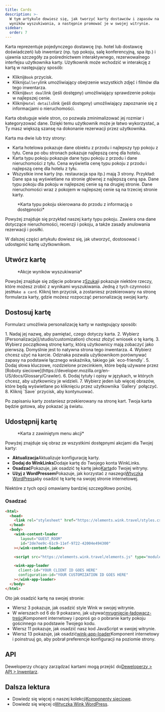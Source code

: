 ```yaml
---
title: Cards
description: >-
  W tym artykule dowiesz się, jak tworzyć karty dostawców i zapasów na podstawie
  wyników wyszukiwania, a następnie promować je w swojej witrynie.
sidebar:
  order: 7
---
```


Karta reprezentuje pojedynczego dostawcę (np. hotel lub dostawcę doświadczeń) lub inwentarz (np. typ pokoju, salę konferencyjną, spa itp.) i ujawnia szczegóły za pośrednictwem interaktywnego, rezerwowalnego interfejsu użytkownika karty.
Użytkownik może wchodzić w interakcję z kartą w następujący sposób:

* Kliknij`Book` przycisk.
* Kliknij`Gallery`link umożliwiający obejrzenie wszystkich zdjęć i filmów dla tego inwentarza.
* Kliknij`Best deal`link (jeśli dostępny) umożliwiający sprawdzenie pokoju w najlepszej cenie.
* Kliknij`Hotel details`link (jeśli dostępny) umożliwiający zapoznanie się z informacjami o nieruchomości.

Karta obsługuje wiele stron, co pozwala zminimalizować jej rozmiar i kategoryzować dane. Dzięki temu użytkownik może je łatwo wykorzystać, a Ty masz większą szansę na dokonanie rezerwacji przez użytkownika.

Karta ma dwie lub trzy strony:

* Karta hotelowa pokazuje dane obiektu z przodu i najlepszy typ pokoju z tyłu. Cena po obu stronach pokazuje najlepszą cenę dla hotelu.
* Karta typu pokoju pokazuje dane typu pokoju z przodu i dane nieruchomości z tyłu. Cena wyświetla cenę typu pokoju z przodu i najlepszą cenę dla hotelu z tyłu.
* Wszystkie inne karty (np. restauracja spa itp.) mają 3 strony. Przykład: Dane spa są wyświetlane na stronie głównej z najlepszą ceną spa. Dane typu pokoju dla pokoju w najlepszej cenie są na drugiej stronie. Dane nieruchomości wraz z pokojem w najlepszej cenie są na trzeciej stronie karty.

<figure>
  <CloudinaryImage width="350" height="829" resize="scale" quality="best" alt="Podgląd karty" src="academy/card-example" errorImage="noimage_opaque_nyrtl0.png" />

  <figcaption>*Karta typu pokoju skierowana do przodu z informacją o dostępności*</figcaption>
</figure>


Powyżej znajduje się przykład naszej karty typu pokoju. Zawiera ona dane dotyczące nieruchomości, recenzji i pokoju, a także zasady anulowania rezerwacji i posiłki.

W dalszej części artykułu dowiesz się, jak utworzyć, dostosować i udostępnić kartę użytkownikom.

## Utwórz kartę

<figure>
  <CloudinaryImage width="350" height="238" resize="scale" quality="best" alt="Akcje" src="academy/inventory-actions" errorImage="noimage_opaque_nyrtl0.png" />

  <figcaption>*Akcje wyników wyszukiwania*</figcaption>
</figure>


Powyżej znajduje się zdjęcie pobrane z[Szukaj](/studio/search)i pokazuje niektóre rzeczy, które możesz zrobić z wynikami wyszukiwania. Jedną z tych czynności jest`Make a card`.
Kliknij ten przycisk, a zostaniesz przekierowany na stronę formularza karty, gdzie możesz rozpocząć personalizację swojej karty.

## Dostosuj kartę

Formularz umożliwia personalizację karty w następujący sposób:

<Steps>
  1. Nadaj jej nazwę, aby pamiętać, czego dotyczy karta.
  2. Wybierz [Personalizacja](/studio/customization) chcesz złożyć wniosek o tę kartę.
  3. Wybierz początkową stronę karty, którą użytkownicy mają zobaczyć jako pierwszą. Domyślnie jest to natywna strona tego inwentarza.
  4. Wybierz <Badge text="badge" variant="tip" size="small" /> chcesz użyć na karcie. Odznaka pozwala użytkownikom porównywać zapasy na podstawie łącznego wskaźnika, takiego jak `eco-friendly`.
  5. Dodaj słowa kluczowe, rozdzielone przecinkiem, które będą używane przez [Roboty sieciowe](https://developer.mozilla.org/en-US/docs/Glossary/Crawler).
  6. Dodaj tytuły i opisy w językach, w których chcesz, aby użytkownicy je widzieli.
  7. Wybierz jeden lub więcej obrazów, które będą wyświetlane po kliknięciu przez użytkownika `Gallery` połączyć.
  8. Kliknij `Save` przycisk, aby kontynuować.
</Steps>


Po zapisaniu karty zostaniesz przekierowany na stronę kart. Twoja karta będzie gotowa, aby pokazać ją światu.

## Udostępnij kartę

<figure>
  <CloudinaryImage width="350" height="857" resize="scale" quality="best" alt="Karta" src="academy/card-actions" errorImage="noimage_opaque_nyrtl0.png" />

  <figcaption>*Karta z zawiniętym menu akcji*</figcaption>
</figure>


Powyżej znajduje się obraz ze wszystkimi dostępnymi akcjami dla Twojej karty:

* **Aktualizacja**Aktualizuje konfigurację karty.
* **Dodaj do WinkLinks**Dodaje kartę do Twojego konta WinkLinks.
* **Osadzać**Pokazuje, jak osadzić tę kartę jako[Karta](/developers/web-components/#content-loader)do Twojej witryny.
* **Użyj z WordPressem**Pokazuje, jak korzystać z naszego[Wtyczka WordPress](/developers/wordpress)aby osadzić tę kartę na swojej stronie internetowej.

Niektóre z tych opcji omawiamy bardziej szczegółowo poniżej.

### Osadzać

```html {3, 6-9, 11, 13-16}
<html>
  <head>
    <link rel="stylesheet" href="https://elements.wink.travel/styles.css"></link>
  </head>
  <body>
    <wink-content-loader
       layout="GUEST_ROOM"
       id="2de7ee9c-61c9-11ef-9722-42004e494300"
    ></wink-content-loader>

    <script src="https://elements.wink.travel/elements.js" type="module" defer></script>

    <wink-app-loader
      client-id="YOUR CLIENT ID GOES HERE"
      configuration-id="YOUR CUSTOMIZATION ID GOES HERE"
    ></wink-app-loader>
  </body>
</html>
```

Oto jak osadzić kartę na swojej stronie:

* Wiersz 3 pokazuje, jak osadzić style Wink w swojej witrynie.
* W wierszach od 6 do 9 pokazano, jak używać[mrugnięcie-ładowacz-treści](/developers/web-components/#content-loader)Komponent internetowy i poproś go o pobranie karty pokoju gościnnego na podstawie Twojego kodu.
* Wiersz 11 pokazuje, jak osadzić nasz kod JavaScript w swojej witrynie.
* Wiersz 13 pokazuje, jak osadzić[wink-app-loader](/developers/web-components/#application-loader)Komponent internetowy i poinstruuj go, aby pobrał preferencje konfiguracji na poziomie strony.

## API

Deweloperzy chcący zarządzać kartami mogą przejść do[Deweloperzy > API > Inwentarz](/developers/apis/#inventory-api).

## Dalsza lektura

* Dowiedz się więcej o naszej kolekcji[Komponenty sieciowe](/developers/web-components).
* Dowiedz się więcej o[Wtyczka Wink WordPress](/developers/wordpress).

